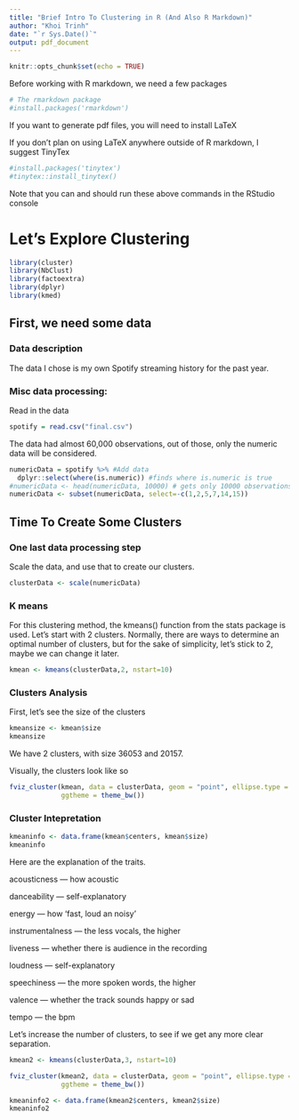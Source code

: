 ```yaml
---
title: "Brief Intro To Clustering in R (And Also R Markdown)"
author: "Khoi Trinh"
date: "`r Sys.Date()`"
output: pdf_document
---
```


```r
knitr::opts_chunk$set(echo = TRUE)
```

Before working with R markdown, we need a few packages
```r
# The rmarkdown package
#install.packages('rmarkdown')
```

If you want to generate pdf files, you will need to install LaTeX

If you don't plan on using LaTeX anywhere outside of R markdown,
I suggest TinyTex

```r
#install.packages('tinytex')
#tinytex::install_tinytex()
```

Note that you can and should run these above commands in the RStudio console

# Let's Explore Clustering

```r
library(cluster)
library(NbClust)
library(factoextra)
library(dplyr)
library(kmed)
```

## First, we need some data

### Data description

The data I chose is my own Spotify streaming history for the past year.

### Misc data processing:

Read in the data

```r
spotify = read.csv("final.csv")
```

The data had almost 60,000 observations, out of those, only the numeric data will be considered.

```r
numericData = spotify %>% #Add data
  dplyr::select(where(is.numeric)) #finds where is.numeric is true
#numericData <- head(numericData, 10000) # gets only 10000 observations
numericData <- subset(numericData, select=-c(1,2,5,7,14,15))
```

## Time To Create Some Clusters

### One last data processing step

Scale the data, and use that to create our clusters.

```r
clusterData <- scale(numericData)
```

### K means

For this clustering method, the kmeans() function from the stats package is used. Let's start with 2 clusters. Normally, there are ways to determine an optimal number of clusters, but for the sake of simplicity, let's stick to 2, maybe we can change it later.

```r
kmean <- kmeans(clusterData,2, nstart=10)
```

### Clusters Analysis

First, let's see the size of the clusters

```r
kmeansize <- kmean$size
kmeansize
```

We have 2 clusters, with size 36053 and 20157. 

Visually, the clusters look like so

```r
fviz_cluster(kmean, data = clusterData, geom = "point", ellipse.type = "convex", 
             ggtheme = theme_bw())
```

### Cluster Intepretation

```r
kmeaninfo <- data.frame(kmean$centers, kmean$size)
kmeaninfo
```

Here are the explanation of the traits.

acousticness — how acoustic

danceability — self-explanatory

energy — how 'fast, loud an noisy'

instrumentalness — the less vocals, the higher

liveness — whether there is audience in the recording

loudness — self-explanatory

speechiness — the more spoken words, the higher

valence — whether the track sounds happy or sad

tempo — the bpm

Let's increase the number of clusters, to see if we get any more clear separation.

```r
kmean2 <- kmeans(clusterData,3, nstart=10)
```

```r
fviz_cluster(kmean2, data = clusterData, geom = "point", ellipse.type = "convex", 
             ggtheme = theme_bw())
```

```r
kmeaninfo2 <- data.frame(kmean2$centers, kmean2$size)
kmeaninfo2
```
